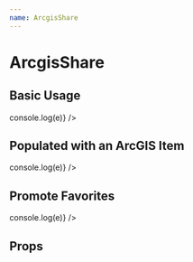 ```yaml
---
name: ArcgisShare
---
```





# ArcgisShare

<Doc />

## Basic Usage

<Playground>
  <ArcgisShare user={user} portal={portal} onChange={e => console.log(e)} />
</Playground>

## Populated with an ArcGIS Item

<Playground>
  <ArcgisShare
    user={user}
    portal={portal}
    sharing={item.sharing}
    onChange={e => console.log(e)}
  />
</Playground>

## Promote Favorites

<Playground>
  <ArcgisShare
    user={user}
    portal={portal}
    promoteFavorites
    onChange={e => console.log(e)}
  />
</Playground>

## Props

<PropsTable of={ArcgisShare} />
